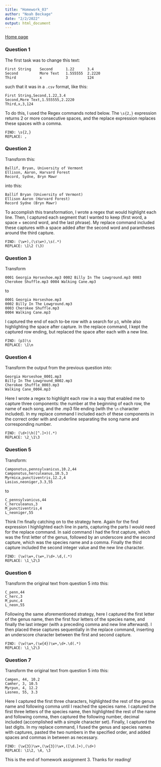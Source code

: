 ```yaml
---
title: "Homework_03"
author: "Noah Beckage"
date: "2/2/2022"
output: html_document
---
```


[Home page](index.html)


### Question 1
The first task was to change this text:
```
First String    Second      1.22      3.4
Second          More Text   1.555555  2.2220
Third           x           3         124
```
such that it was in a `.csv` format, like this:
```
First String,Second,1.22,3.4
Second,More Text,1.555555,2.2220
Third,x,3,124
```

To do this, I used the Regex commands noted below. The `\s{2,}` expression returns 2 or more consecutive spaces, and the replace expression replaces these spaces with a comma.

```
FIND: \s{2,}
REPLACE: ,
```

### Question 2 
Transform this:
```
Ballif, Bryan, University of Vermont
Ellison, Aaron, Harvard Forest
Record, Sydne, Bryn Mawr
```
into this:
```
Ballif Bryan (University of Vermont)
Ellison Aaron (Harvard Forest)
Record Sydne (Bryn Mawr)
```
To accomplish this transformation, I wrote a regex that would highlight each line. Then, I captured each segment that I wanted to keep (first word, a space + second word, and the last phrase). My replace command included these captures with a space added after the second word and parantheses around the third capture.

```
FIND: (\w+),(\s\w+),\s(.*)
REPLACE: \1\2 (\3)
```

### Question 3
Transform
```
0001 Georgia Horseshoe.mp3 0002 Billy In The Lowground.mp3 0003 Cherokee Shuffle.mp3 0004 Walking Cane.mp3
```
to
```
0001 Georgia Horseshoe.mp3
0002 Billy In The Lowground.mp3
0003 Cherokee Shuffle.mp3
0004 Walking Cane.mp3
```

I captured the end of each to-be row with a search for `p3`, while also highlighting the space after capture. In the replace command, I kept the captured row ending, but replaced the space after each with a new line.

```
FIND: (p3)\s
REPLACE: \1\n
```

### Question 4
Transform the output from the previous question into:
```
Georgia Horseshoe_0001.mp3
Billy In The Lowground_0002.mp3
Cherokee Shuffle_0003.mp3
Walking Cane_0004.mp3
```

Here I wrote a regex to highlight each row in a way that enabled me to capture three components: the number at the beginning of each row, the name of each song, and the .mp3 file ending (with the `\n` character included). In my replace command I included each of these components in the correct order with and underline separating the song name and corresponding number.

```
FIND: (\d+)\h([^.]+)(.*)
REPLACE: \2_\1\3
```

### Question 5
Transform:
```
Camponotus,pennsylvanicus,10.2,44
Camponotus,herculeanus,10.5,3
Myrmica,punctiventris,12.2,4
Lasius,neoniger,3.3,55
```
to
```
C_pennsylvanicus,44
C_herculeanus,3
M_punctiventris,4
L_neoniger,55
```

Think I'm finally catching on to the strategy here. Again for the find expression I highlighted each line in parts, capturing the parts I would need for the replace command. In said command I had the first capture, which was the first letter of the genus, followed by an underscore and the second capture, which was the species name and a comma. Finally the third capture included the second integer value and the new line character.

```
FIND: (\w)\w+,(\w+,)\d+.\d,(.*)
REPLACE: \1_\2\3
```

### Question 6
Transform the original text from question 5 into this:
```
C_penn,44
C_herc,3
M_punc,4
L_neon,55
```
Following the same aforementioned strategy, here I captured the first letter of the genus name, then the first four letters of the species name, and finally the last integer (with a preceding comma and new line afterward). I then placed these captures sequentially in the replace command, inserting an underscore character between the first and second capture.

```
FIND: (\w)\w+,(\w{4})\w+,\d+.\d(.*)
REPLACE: \1_\2\3
```

### Question 7
Transform the original text from question 5 into this:
```
Campen, 44, 10.2
Camher, 3, 10.5
Myrpun, 4, 12.2
Lasneo, 55, 3.3
```
Here I captured the first three characters, highlighted the rest of the genus name and following comma until I reached the species name. I captured the first three letters of the species name, then highlighted the rest of the name and following comma, then captured the following number, decimal included (accomplished with a simple character set). Finally, I captured the last digits. In my replace command, I fused the genus and species names with captures, pasted the two numbers in the specified order, and added spaces and commas in between as necessary. 

```
FIND: (\w{3})\w+,(\w{3})\w+,([\d.]+),(\d+)
REPLACE: \1\2, \4, \3
```

This is the end of homework assignment 3. Thanks for reading!
